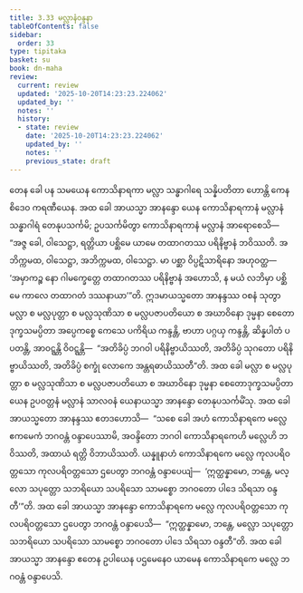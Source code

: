 ```yaml
---
title: 3.33 မလ္လာနံဝန္ဒနာ
tableOfContents: false
sidebar:
  order: 33
type: tipitaka
basket: su
book: dn-maha
review:
  current: review
  updated: '2025-10-20T14:23:23.224062'
  updated_by: ''
  notes: ''
  history:
  - state: review
    date: '2025-10-20T14:23:23.224062'
    updated_by: ''
    notes: ''
    previous_state: draft
---
```



<DynamicBreadcrumb />


<ReviewStatus review={frontmatter.review} showDetails={true} />

<HypothesisAnnotation frontmatter={frontmatter} />

<Division number="211" book="dn-maha" e="ch" v="7" p="122">

<Paragraph number="473" book="dn-maha">
တေန ခေါ ပန သမယေန ကောသိနာရကာ မလ္လာ သန္ဓာဂါရေ သန္နိပတိတာ ဟောန္တိ ကေနစိဒေဝ ကရဏီယေန. အထ ခေါ အာယသ္မာ အာနန္ဒော ယေန ကောသိနာရကာနံ မလ္လာနံ သန္ဓာဂါရံ တေနုပသင်္ကမိ; ဥပသင်္ကမိတွာ ကောသိနာရကာနံ မလ္လာနံ အာရောစေသိ—  “အဇ္ဇ ခေါ, ဝါသေဋ္ဌာ, ရတ္တိယာ ပစ္ဆိမေ ယာမေ တထာဂတဿ ပရိနိဗ္ဗာနံ ဘဝိဿတိ. အဘိက္ကမထ, ဝါသေဋ္ဌာ, အဘိက္ကမထ, ဝါသေဋ္ဌာ. မာ ပစ္ဆာ ဝိပ္ပဋိသာရိနော အဟုဝတ္ထ—  ‘အမှာကဉ္စ နော ဂါမက္ခေတ္တေ တထာဂတဿ ပရိနိဗ္ဗာနံ အဟောသိ, န မယံ လဘိမှာ ပစ္ဆိမေ ကာလေ တထာဂတံ ဒဿနာယာ’”တိ.
</Paragraph>

<Paragraph number="474" book="dn-maha">
ဣဒမာယသ္မတော အာနန္ဒဿ ဝစနံ သုတွာ မလ္လာ စ မလ္လပုတ္တာ စ မလ္လသုဏိသာ စ မလ္လပဇာပတိယော စ အဃာဝိနော ဒုမ္မနာ စေတောဒုက္ခသမပ္ပိတာ အပ္ပေကစ္စေ ကေသေ ပကိရိယ ကန္ဒန္တိ, ဗာဟာ ပဂ္ဂယှ ကန္ဒန္တိ, ဆိန္နပါတံ ပပတန္တိ, အာဝဋ္ဋန္တိ ဝိဝဋ္ဋန္တိ—  “အတိခိပ္ပံ ဘဂဝါ ပရိနိဗ္ဗာယိဿတိ, အတိခိပ္ပံ သုဂတော ပရိနိဗ္ဗာယိဿတိ, အတိခိပ္ပံ စက္ခုံ လောကေ အန္တရဓာယိဿတီ”တိ. အထ ခေါ မလ္လာ စ မလ္လပုတ္တာ စ မလ္လသုဏိသာ စ မလ္လပဇာပတိယော စ အဃာဝိနော ဒုမ္မနာ စေတောဒုက္ခသမပ္ပိတာ ယေန ဥပဝတ္တနံ မလ္လာနံ သာလဝနံ ယေနာယသ္မာ အာနန္ဒော တေနုပသင်္ကမိံသု. အထ ခေါ အာယသ္မတော အာနန္ဒဿ ဧတဒဟောသိ—  “သစေ ခေါ အဟံ ကောသိနာရကေ မလ္လေ ဧကမေကံ ဘဂဝန္တံ ဝန္ဒာပေဿာမိ, အဝန္ဒိတော ဘဂဝါ ကောသိနာရကေဟိ မလ္လေဟိ ဘဝိဿတိ, အထာယံ ရတ္တိ ဝိဘာယိဿတိ. ယန္နူနာဟံ ကောသိနာရကေ မလ္လေ ကုလပရိဝတ္တသော ကုလပရိဝတ္တသော ဌပေတွာ ဘဂဝန္တံ ဝန္ဒာပေယျံ—  ‘ဣတ္ထန္နာမော, ဘန္တေ, မလ္လော သပုတ္တော သဘရိယော သပရိသော သာမစ္စော ဘဂဝတော ပါဒေ သိရသာ ဝန္ဒတီ’”တိ. အထ ခေါ အာယသ္မာ အာနန္ဒော ကောသိနာရကေ မလ္လေ ကုလပရိဝတ္တသော ကုလပရိဝတ္တသော ဌပေတွာ ဘဂဝန္တံ ဝန္ဒာပေသိ—  “ဣတ္ထန္နာမော, ဘန္တေ, မလ္လော သပုတ္တော သဘရိယော သပရိသော သာမစ္စော ဘဂဝတော ပါဒေ သိရသာ ဝန္ဒတီ”တိ. အထ ခေါ အာယသ္မာ အာနန္ဒော ဧတေန ဥပါယေန ပဌမေနေဝ ယာမေန ကောသိနာရကေ မလ္လေ ဘဂဝန္တံ ဝန္ဒာပေသိ.
</Paragraph>
</Division>